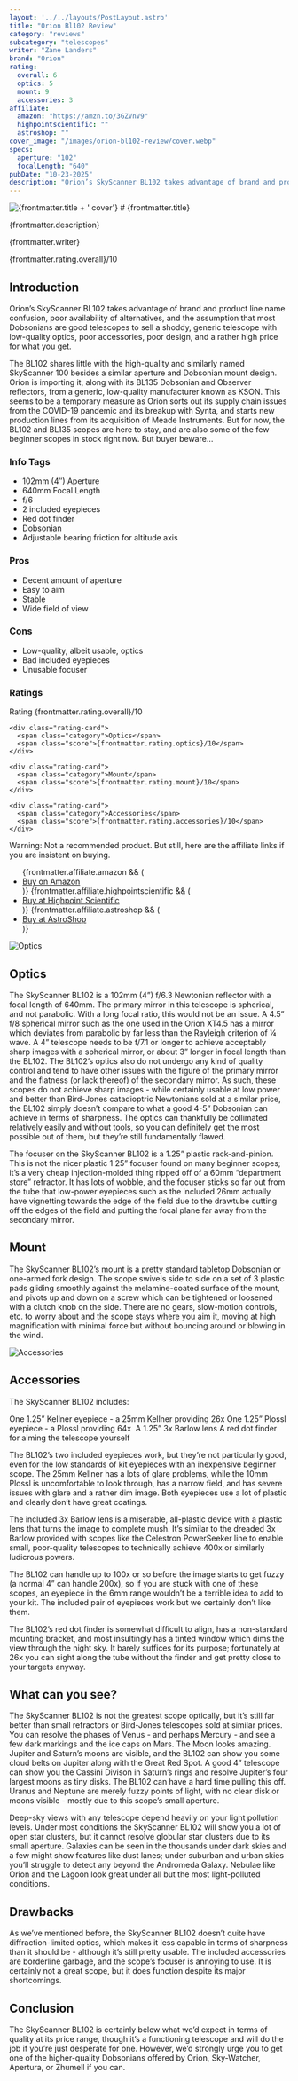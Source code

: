 ```yaml
---
layout: '../../layouts/PostLayout.astro'
title: "Orion Bl102 Review"
category: "reviews"
subcategory: "telescopes"
writer: "Zane Landers"
brand: "Orion"
rating:
  overall: 6
  optics: 5
  mount: 9
  accessories: 3
affiliate:
  amazon: "https://amzn.to/3GZVnV9"
  highpointscientific: ""
  astroshop: ""
cover_image: "/images/orion-bl102-review/cover.webp"
specs:
  aperture: "102"
  focalLength: "640"
pubDate: "10-23-2025"
description: "Orion’s SkyScanner BL102 takes advantage of brand and product line name confusion, poor availability of alternatives, and the assumption that most Dobsonians are good telescopes to sell."
---
```


<img src={frontmatter.cover_image} class="post-starter-image" alt="{frontmatter.title + ' cover'}"/>
# {frontmatter.title}

<p class="review-description">{frontmatter.description}</p>
<p class="writer">{frontmatter.writer}</p>
<span class="rating centered_flex">{frontmatter.rating.overall}/10</span>

<h2>Introduction</h2>

<p class="highlight">Orion’s SkyScanner BL102 takes advantage of brand and product line name confusion, poor availability of alternatives, and the assumption that most Dobsonians are good telescopes to sell a shoddy, generic telescope with low-quality optics, poor accessories, poor design, and a rather high price for what you get.</p>
<p>The BL102 shares little with the high-quality and similarly named SkyScanner 100 besides a similar aperture and Dobsonian mount design. Orion is importing it, along with its BL135 Dobsonian and Observer reflectors, from a generic, low-quality manufacturer known as KSON. This seems to be a temporary measure as Orion sorts out its supply chain issues from the COVID-19 pandemic and its breakup with Synta, and starts new production lines from its acquisition of Meade Instruments. But for now, the BL102 and BL135 scopes are here to stay, and are also some of the few beginner scopes in stock right now. But buyer beware…</p>
<section class="info-tags">
  <h3>Info Tags</h3>
  <ul>
    <li>102mm (4″) Aperture</li>
    <li>640mm Focal Length</li>
    <li>f/6</li>
    <li>2 included eyepieces</li>
    <li>Red dot finder</li>
    <li>Dobsonian</li>
    <li>Adjustable bearing friction for altitude axis</li>
  </ul>
</section>

<section class="pros-cons">
  <div class="pros-block">
    <h3>Pros</h3>
    <ul>
        <li>Decent amount of aperture</li>
        <li>Easy to aim</li>
        <li>Stable</li>
        <li>Wide field of view</li>
    </ul>
  </div>
  <div class="cons-block">
    <h3>Cons</h3>
    <ul>
        <li>Low-quality, albeit usable, optics</li>
        <li>Bad included eyepieces</li>
        <li>Unusable focuser</li>
    </ul>
  </div>
</section>

<section class="ratings">
  <h3>Ratings</h3>
  <div class="ratings-grid">
    <div class="rating-card">
      <span class="category">Rating</span>
      <span class="score">{frontmatter.rating.overall}/10</span>
    </div>

    <div class="rating-card">
      <span class="category">Optics</span>
      <span class="score">{frontmatter.rating.optics}/10</span>
    </div>

    <div class="rating-card">
      <span class="category">Mount</span>
      <span class="score">{frontmatter.rating.mount}/10</span>
    </div>

    <div class="rating-card">
      <span class="category">Accessories</span>
      <span class="score">{frontmatter.rating.accessories}/10</span>
    </div>
  </div>
</section>
<section class="affiliates">
  <p class="warning">Warning: Not a recommended product. But still, here are the affiliate links if you are insistent on buying.</p>
  <ul>
    {frontmatter.affiliate.amazon && (
      <li><a class="affiliate-link" href={frontmatter.affiliate.amazon}>Buy on Amazon</a></li>
    )}
    {frontmatter.affiliate.highpointscientific && (
      <li><a class="affiliate-link" href={frontmatter.affiliate.highpointscientific}>Buy at Highpoint Scientific</a></li>
    )}
    {frontmatter.affiliate.astroshop && (
      <li><a class="affiliate-link" href={frontmatter.affiliate.astroshop}>Buy at AstroShop</a></li>
    )}
  </ul>
</section>
<img class="post-image" src="/images/orion-bl102-review/optics.webp" alt="Optics"></img>
<h2>Optics</h2>

<p>The SkyScanner BL102 is a 102mm (4”) f/6.3 Newtonian reflector with a focal length of 640mm. The primary mirror in this telescope is spherical, and not parabolic. With a long focal ratio, this would not be an issue. A 4.5” f/8 spherical mirror such as the one used in the Orion XT4.5 has a mirror which deviates from parabolic by far less than the Rayleigh criterion of ¼ wave. A 4” telescope needs to be f/7.1 or longer to achieve acceptably sharp images with a spherical mirror, or about 3” longer in focal length than the BL102. The BL102’s optics also do not undergo any kind of quality control and tend to have other issues with the figure of the primary mirror and the flatness (or lack thereof) of the secondary mirror. As such, these scopes do not achieve sharp images - while certainly usable at low power and better than Bird-Jones catadioptric Newtonians sold at a similar price, the BL102 simply doesn’t compare to what a good 4-5” Dobsonian can achieve in terms of sharpness. The optics can thankfully be collimated relatively easily and without tools, so you can definitely get the most possible out of them, but they’re still fundamentally flawed.</p>
<p>The focuser on the SkyScanner BL102 is a 1.25” plastic rack-and-pinion. This is not the nicer plastic 1.25” focuser found on many beginner scopes; it’s a very cheap injection-molded thing ripped off of a 60mm “department store” refractor. It has lots of wobble, and the focuser sticks so far out from the tube that low-power eyepieces such as the included 26mm actually have vignetting towards the edge of the field due to the drawtube cutting off the edges of the field and putting the focal plane far away from the secondary mirror.</p>
<h2>Mount</h2>

<p>The SkyScanner BL102’s mount is a pretty standard tabletop Dobsonian or one-armed fork design. The scope swivels side to side on a set of 3 plastic pads gliding smoothly against the melamine-coated surface of the mount, and pivots up and down on a screw which can be tightened or loosened with a clutch knob on the side. There are no gears, slow-motion controls, etc. to worry about and the scope stays where you aim it, moving at high magnification with minimal force but without bouncing around or blowing in the wind.</p>
<img class="post-image" src="/images/orion-bl102-review/accessories.webp" alt="Accessories"></img>
<h2>Accessories</h2>

<p>The SkyScanner BL102 includes:</p>
<p>One 1.25” Kellner eyepiece - a 25mm Kellner providing 26x
One 1.25” Plossl eyepiece - a Plossl providing 64x 
A 1.25” 3x Barlow lens
A red dot finder for aiming the telescope yourself</p>
<p>The BL102’s two included eyepieces work, but they’re not particularly good, even for the low standards of kit eyepieces with an inexpensive beginner scope. The 25mm Kellner has a lots of glare problems, while the 10mm Plossl is uncomfortable to look through, has a narrow field, and has severe issues with glare and a rather dim image. Both eyepieces use a lot of plastic and clearly don’t have great coatings.</p>
<p>The included 3x Barlow lens is a miserable, all-plastic device with a plastic lens that turns the image to complete mush. It’s similar to the dreaded 3x Barlow provided with scopes like the Celestron PowerSeeker line to enable small, poor-quality telescopes to technically achieve 400x or similarly ludicrous powers.</p>
<p>The BL102 can handle up to 100x or so before the image starts to get fuzzy (a normal 4” can handle 200x), so if you are stuck with one of these scopes, an eyepiece in the 6mm range wouldn’t be a terrible idea to add to your kit. The included pair of eyepieces work but we certainly don’t like them.</p>
<p>The BL102’s red dot finder is somewhat difficult to align, has a non-standard mounting bracket, and most insultingly has a tinted window which dims the view through the night sky. It barely suffices for its purpose; fortunately at 26x you can sight along the tube without the finder and get pretty close to your targets anyway.</p>
<h2>What can you see?</h2>

<p>The SkyScanner BL102 is not the greatest scope optically, but it’s still far better than small refractors or Bird-Jones telescopes sold at similar prices. You can resolve the phases of Venus - and perhaps Mercury - and see a few dark markings and the ice caps on Mars. The Moon looks amazing. Jupiter and Saturn’s moons are visible, and the BL102 can show you some cloud belts on Jupiter along with the Great Red Spot. A good 4” telescope can show you the Cassini Divison in Saturn’s rings and resolve Jupiter’s four largest moons as tiny disks. The BL102 can have a hard time pulling this off. Uranus and Neptune are merely fuzzy points of light, with no clear disk or moons visible - mostly due to this scope’s small aperture.</p>
<p>Deep-sky views with any telescope depend heavily on your light pollution levels. Under most conditions the SkyScanner BL102 will show you a lot of open star clusters, but it cannot resolve globular star clusters due to its small aperture. Galaxies can be seen in the thousands under dark skies and a few might show features like dust lanes; under suburban and urban skies you’ll struggle to detect any beyond the Andromeda Galaxy. Nebulae like Orion and the Lagoon look great under all but the most light-polluted conditions.</p>
<h2>Drawbacks</h2>

<p>As we’ve mentioned before, the SkyScanner BL102 doesn’t quite have diffraction-limited optics, which makes it less capable in terms of sharpness than it should be - although it’s still pretty usable. The included accessories are borderline garbage, and the scope’s focuser is annoying to use. It is certainly not a great scope, but it does function despite its major shortcomings.</p>
<h2>Conclusion</h2>

<p>The SkyScanner BL102 is certainly below what we’d expect in terms of quality at its price range, though it’s a functioning telescope and will do the job if you’re just desperate for one. However, we’d strongly urge you to get one of the higher-quality Dobsonians offered by Orion, Sky-Watcher, Apertura, or Zhumell if you can.</p>

